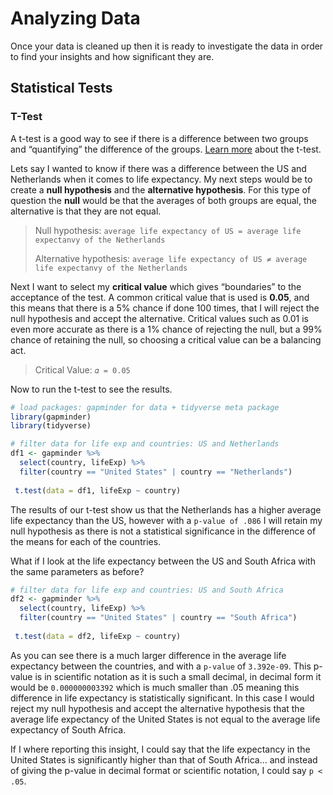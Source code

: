 # **Analyzing Data**

Once your data is cleaned up then it is ready to investigate the data in order to find your insights and how significant they are.

## **Statistical Tests**

### **T-Test**

A t-test is a good way to see if there is a difference between two groups and "quantifying" the difference of the groups. [Learn more](https://towardsdatascience.com/the-statistical-analysis-t-test-explained-for-beginners-and-experts-fd0e358bbb62) about the t-test.

Lets say I wanted to know if there was a difference between the US and Netherlands when it comes to life expectancy. My next steps would be to create a **null hypothesis** and the **alternative hypothesis**. For this type of question the **null** would be that the averages of both groups are equal, the alternative is that they are not equal.

> Null hypothesis: `average life expectancy of US = average life expectanvy of the Netherlands`
>
> Alternative hypothesis: `average life expectancy of US ≠ average life expectanvy of the Netherlands`

Next I want to select my **critical value** which gives "boundaries" to the acceptance of the test. A common critical value that is used is **0.05**, and this means that there is a 5% chance if done 100 times, that I will reject the null hypothesis and accept the alternative. Critical values such as 0.01 is even more accurate as there is a 1% chance of rejecting the null, but a 99% chance of retaining the null, so choosing a critical value can be a balancing act.

> Critical Value: `𝛼 = 0.05`

Now to run the t-test to see the results.

```r
# load packages: gapminder for data + tidyverse meta package
library(gapminder)
library(tidyverse)

# filter data for life exp and countries: US and Netherlands
df1 <- gapminder %>%
  select(country, lifeExp) %>%
  filter(country == "United States" | country == "Netherlands") 
  
 t.test(data = df1, lifeExp ~ country)
```

The results of our t-test show us that the Netherlands has a higher average life expectancy than the US, however with a `p-value of .086` I will retain my null hypothesis as there is not a statistical significance in the difference of the means for each of the countries.

What if I look at the life expectancy between the US and South Africa with the same parameters as before?

```r
# filter data for life exp and countries: US and South Africa
df2 <- gapminder %>%
  select(country, lifeExp) %>%
  filter(country == "United States" | country == "South Africa") 
  
 t.test(data = df2, lifeExp ~ country)
```

As you can see there is a much larger difference in the average life expectancy between the countries, and with a `p-value` of `3.392e-09`. This p-value is in scientific notation as it is such a small decimal, in decimal form it would be `0.000000003392` which is much smaller than .05 meaning this difference in life expectancy is statistically significant. In this case I would reject my null hypothesis and accept the alternative hypothesis that the average life expectancy of the United States is not equal to the average life expectancy of South Africa.

If I where reporting this insight, I could say that the life expectancy in the United States is significantly higher than that of South Africa... and instead of giving the p-value in decimal format or scientific notation, I could say `p < .05`.

